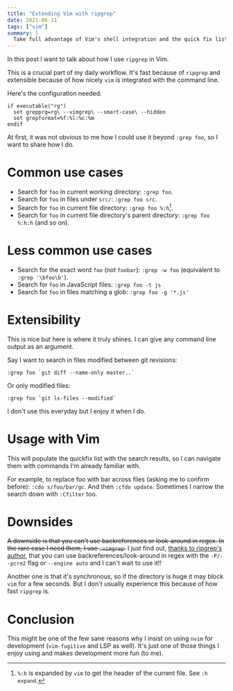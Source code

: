 ```yaml
---
title: "Extending Vim with ripgrep"
date: 2021-06-11
tags: ["vim"]
summary: |
  Take full advantage of Vim's shell integration and the quick fix list.
---
```


In this post I want to talk about how I use `ripgrep` in Vim.

This is a crucial part of my daily workflow. It's fast because of `ripgrep` and
extensible because of how nicely `vim` is integrated with the command line.

Here's the configuration needed:

```vim
if executable("rg")
  set grepprg=rg\ --vimgrep\ --smart-case\ --hidden
  set grepformat=%f:%l:%c:%m
endif
```

At first, it was not obvious to me how I could use it beyond `:grep foo`, so I
want to share how I do.

# Common use cases

- Search for `foo` in current working directory: `:grep foo`.
- Search for `foo` in files under `src/`: `:grep foo src`.
- Search for `foo` in current file directory: `:grep foo %:h`[^1].
- Search for `foo` in current file directory's parent directory: `:grep foo
  %:h:h` (and so on).

# Less common use cases

- Search for the exact word `foo` (not `foobar`): `:grep -w foo` (equivalent to
  `:grep '\bfoo\b'`).
- Search for `foo` in JavaScript files: `:grep foo -t js`
- Search for `foo` in files matching a glob: `:grep foo -g '*.js'`

# Extensibility

This is nice but here is where it truly shines. I can give any command line
output as an argument.

Say I want to search in files modified between git revisions:

```
:grep foo `git diff --name-only master..`
```

Or only modified files:

```
:grep foo `git ls-files --modified`
```

I don't use this everyday but I enjoy it when I do.

# Usage with Vim

This will populate the quickfix list with the search results, so I can navigate
them with commands I'm already familiar with.

For example, to replace foo with bar across files (asking me to confirm
before): `:cdo s/foo/bar/gc`. And then `:cfdo update`. Sometimes I narrow the
search down with `:Cfilter` too.

# Downsides

<s>A downside is that you can't use backreferences or look-around in regex. In
the rare case I need them, I use `:vimgrep`.</s> I just find out, [thanks to
ripgrep's
author](https://www.reddit.com/r/neovim/comments/nyb8am/extending_vim_with_ripgrep/h2403y3?utm_source=share&utm_medium=web2x&context=3),
that you can use backreferences/look-around in regex with the `-P/--pcre2` flag
or `--engine auto` and I can't wait to use it!!

Another one is that it's synchronous, so if the directory is huge it may block `vim`
for a few seconds. But I don't usually experience this because of how fast
`ripgrep` is.

# Conclusion

This might be one of the few sane reasons why I insist on using `nvim` for
development (`vim-fugitive` and LSP as well). It's just one of those things I
enjoy using and makes development more fun (to me).

[^1]: `%:h` is expanded by `vim` to get the header of the current file. See `:h
expand`.
